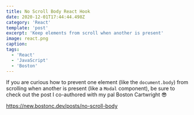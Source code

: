 ```yaml
---
title: No Scroll Body React Hook
date: 2020-12-01T17:44:44.498Z
category: 'React'
template: 'post'
excerpt: 'Keep elements from scroll when another is present'
image: react.png
caption:
tags:
  - 'React'
  - 'JavaScript'
  - 'Boston'
---
```


If you are curious how to prevent one element (like the `document.body`) from scrolling when another is present (like a `Modal` component), be sure to check out the post I co-authored with my pal Boston Cartwright 😎

https://new.bostonc.dev/posts/no-scroll-body

